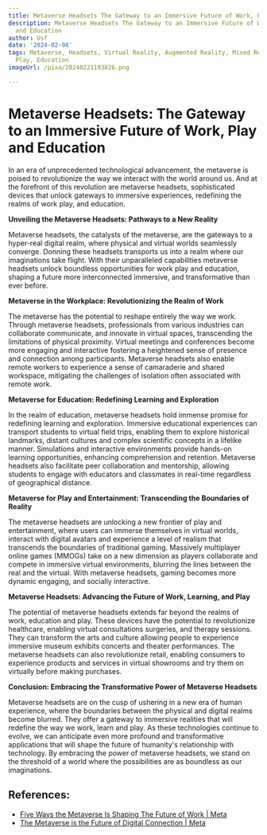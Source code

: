 ```yaml
---
title: Metaverse Headsets The Gateway to an Immersive Future of Work, Play, and Education
description: Metaverse Headsets The Gateway to an Immersive Future of Work, Play,
  and Education
author: Usf
date: '2024-02-08'
tags: Metaverse, Headsets, Virtual Reality, Augmented Reality, Mixed Reality, Work,
  Play, Education
imageUrl: /pixa/20240221193826.png

---
```

# Metaverse Headsets: The Gateway to an Immersive Future of Work, Play and Education

In an era of unprecedented technological advancement, the  metaverse  is poised to  revolutionize the way we interact  with the world around us. And at the forefront of this revolution are metaverse headsets, sophisticated devices that unlock gateways to immersive experiences, redefining the realms of work  play, and education.

**Unveiling the Metaverse Headsets: Pathways to a New Reality**

Metaverse headsets, the  catalysts of the metaverse, are the gateways to a hyper-real digital realm, where  physical and virtual  worlds seamlessly converge. Donning these headsets transports us into a realm where our imaginations take flight.  With their unparalleled capabilities metaverse headsets unlock boundless opportunities for work play and education, shaping a future more interconnected immersive, and transformative than  ever before.

**Metaverse in the  Workplace: Revolutionizing the Realm of Work**

The metaverse has the potential to reshape entirely the way we  work. Through metaverse headsets, professionals from various industries can collaborate communicate, and innovate in virtual spaces, transcending the limitations of physical proximity. Virtual meetings and  conferences become more engaging and interactive fostering a heightened sense of presence and connection among participants. Metaverse headsets also enable remote workers to experience a sense of camaraderie and shared workspace, mitigating the challenges of isolation often associated with remote work.

**Metaverse for Education: Redefining Learning  and Exploration**

In the realm  of  education, metaverse headsets hold immense promise for redefining learning and exploration. Immersive educational experiences can transport  students to virtual field trips, enabling them to explore  historical landmarks, distant cultures and  complex scientific concepts in a lifelike manner. Simulations and interactive environments provide hands-on learning opportunities, enhancing comprehension and retention. Metaverse headsets also facilitate peer collaboration and mentorship,  allowing students to engage with educators  and classmates in real-time  regardless of geographical distance.

**Metaverse for Play and Entertainment: Transcending the  Boundaries of  Reality**

The metaverse  headsets are  unlocking a new frontier of play and entertainment, where users  can immerse themselves in virtual  worlds, interact with digital avatars and experience a level  of realism that transcends the  boundaries of traditional gaming. Massively multiplayer online games (MMOGs) take on a new  dimension as players collaborate and compete in immersive virtual environments, blurring the lines between the  real  and the virtual. With metaverse headsets, gaming becomes more dynamic  engaging, and socially interactive.

**Metaverse Headsets: Advancing the Future of Work, Learning, and Play**

The potential of metaverse headsets extends far beyond the realms  of work, education and play. These devices have the potential  to revolutionize healthcare, enabling virtual consultations surgeries, and therapy sessions. They can transform the arts and culture allowing people  to experience immersive museum exhibits concerts  and  theater performances. The metaverse headsets can also revolutionize retail, enabling consumers to experience products and  services in virtual  showrooms and try them on virtually  before making  purchases.

**Conclusion: Embracing the Transformative Power  of Metaverse  Headsets**

Metaverse headsets are on the cusp of ushering in a new  era of human experience, where the boundaries between the  physical and digital realms become blurred. They offer a gateway to immersive realities that will redefine the way we work, learn and play. As these technologies continue to evolve, we  can  anticipate  even more profound and transformative applications that will shape  the  future of humanity's  relationship with technology. By embracing the power  of  metaverse headsets, we stand on the threshold of a world where the possibilities are as boundless as our imaginations.

## References:
- [Five Ways the Metaverse Is Shaping The Future of Work | Meta](https://about.fb.com/news/2023/05/how-the-metaverse-is-shaping-the-future-of-work/)
- [The Metaverse is the Future of Digital Connection | Meta](https://about.meta.com/metaverse/)
